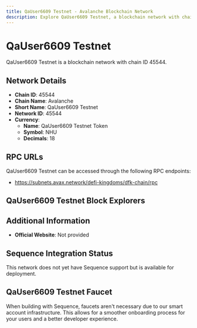 ```yaml
--- 
title: QaUser6609 Testnet - Avalanche Blockchain Network
description: Explore QaUser6609 Testnet, a blockchain network with chain ID 45544. Learn about its native currency, QaUser6609 Testnet Token, and how to interact with the network.
---
```


# QaUser6609 Testnet

QaUser6609 Testnet is a blockchain network with chain ID 45544.

## Network Details

- **Chain ID**: 45544
- **Chain Name**: Avalanche
- **Short Name**: QaUser6609 Testnet
- **Network ID**: 45544
- **Currency**: 
  - **Name**: QaUser6609 Testnet Token
  - **Symbol**: NHU
  - **Decimals**: 18

## RPC URLs

QaUser6609 Testnet can be accessed through the following RPC endpoints:

- https://subnets.avax.network/defi-kingdoms/dfk-chain/rpc

## QaUser6609 Testnet Block Explorers



## Additional Information

- **Official Website**: Not provided

## Sequence Integration Status

This network does not yet have Sequence support but is available for deployment.

## QaUser6609 Testnet Faucet

When building with Sequence, faucets aren't necessary due to our smart account infrastructure. This allows for a smoother onboarding process for your users and a better developer experience.
